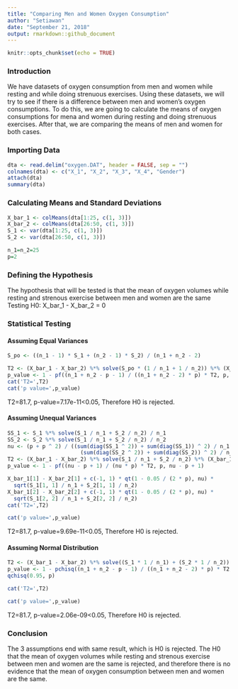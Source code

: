 ---
title: "Comparing Men and Women Oxygen Consumption"
author: "Setiawan"
date: "September 21, 2018"
output: rmarkdown::github_document
---

```{r setup, include=FALSE}
knitr::opts_chunk$set(echo = TRUE)
```
### Introduction
We have datasets of oxygen consumption from men and women while resting and while doing strenuous exercises. Using these datasets, we will try to see if there is a difference between men and women's oxygen consumptions. To do this, we are going to calculate the means of oxygen consumptions for mena and women during resting and doing strenuous exercises. After that, we are comparing the means of men and women for both cases.

### Importing Data

```{r data}
dta <- read.delim("oxygen.DAT", header = FALSE, sep = "")
colnames(dta) <- c("X_1", "X_2", "X_3", "X_4", "Gender")
attach(dta)
summary(dta)
```

### Calculating Means and Standard Deviations
```{r means}
X_bar_1 <- colMeans(dta[1:25, c(1, 3)])
X_bar_2 <- colMeans(dta[26:50, c(1, 3)])
S_1 <- var(dta[1:25, c(1, 3)])
S_2 <- var(dta[26:50, c(1, 3)])

n_1=n_2=25
p=2
```

### Defining the Hypothesis
The hypothesis that will be tested is that the mean of oxygen volumes while resting and strenous exercise between men and women are the same
Testing H0: X_bar_1 - X_bar_2 = 0


### Statistical Testing
#### Assuming Equal Variances
```{r eqvar}
S_po <- ((n_1 - 1) * S_1 + (n_2 - 1) * S_2) / (n_1 + n_2 - 2)

T2 <- (X_bar_1 - X_bar_2) %*% solve(S_po * (1 / n_1 + 1 / n_2)) %*% (X_bar_1 - X_bar_2)
p_value <- 1 - pf((n_1 + n_2 - p - 1) / ((n_1 + n_2 - 2) * p) * T2, p, n_1 + n_2 - p - 1)
cat('T2=',T2)
cat('p value=',p_value)
```
T2=81.7, p-value=7.17e-11<0.05, Therefore H0 is rejected.


#### Assuming Unequal Variances
```{r uneqvar}
SS_1 <- S_1 %*% solve(S_1 / n_1 + S_2 / n_2) / n_1
SS_2 <- S_2 %*% solve(S_1 / n_1 + S_2 / n_2) / n_2
nu <- (p + p ^ 2) / ((sum(diag(SS_1 ^ 2)) + sum(diag(SS_1)) ^ 2) / n_1 + 
                       (sum(diag(SS_2 ^ 2)) + sum(diag(SS_2)) ^ 2) / n_2)
T2 <- (X_bar_1 - X_bar_2) %*% solve(S_1 / n_1 + S_2 / n_2) %*% (X_bar_1 - X_bar_2)
p_value <- 1 - pf((nu - p + 1) / (nu * p) * T2, p, nu - p + 1)

X_bar_1[1] - X_bar_2[1] + c(-1, 1) * qt(1 - 0.05 / (2 * p), nu) * 
  sqrt(S_1[1, 1] / n_1 + S_2[1, 1] / n_2)
X_bar_1[2] - X_bar_2[2] + c(-1, 1) * qt(1 - 0.05 / (2 * p), nu) * 
  sqrt(S_1[2, 2] / n_1 + S_2[2, 2] / n_2)
cat('T2=',T2)

cat('p value=',p_value)
```
T2=81.7, p-value=9.69e-11<0.05, Therefore H0 is rejected.


#### Assuming Normal Distribution

```{r norm}
T2 <- (X_bar_1 - X_bar_2) %*% solve((S_1 * 1 / n_1) + (S_2 * 1 / n_2)) %*% (X_bar_1 - X_bar_2)
p_value <- 1 - pchisq((n_1 + n_2 - p - 1) / ((n_1 + n_2 - 2) * p) * T2, p)
qchisq(0.95, p)

cat('T2=',T2)

cat('p value=',p_value)
```
T2=81.7, p-value=2.06e-09<0.05, Therefore H0 is rejected.



### Conclusion
The 3 assumptions end with same result, which is H0 is rejected.
The H0 that the mean of oxygen volumes while resting and strenous exercise between men and women are the same is rejected, and therefore there is no evidence that the mean of oxygen consumption between men and women are the same.
